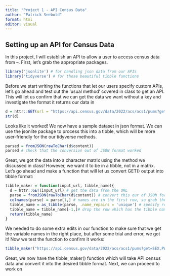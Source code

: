```yaml
---
title: "Project 1 - API Census Data"
author: "Patrick Seebold"
format: html
editor: visual
---
```


## Setting up an API for Census Data

In this project, I will establish an API to allow a user to access census data from –. First, let's grab the appropriate packages.

```r
library('jsonlite') # for handling json data from our APIs
library('tidyverse') # for those beautiful tibble functions
```

Before we start writing the functions that let our users specify custom APIs, let's go ahead and test out the 'usual method' covered in class to get an API. This will let us confirm that we can get the data we want without a key and investigate the format it returns our data in

```r
d = httr::GET(url = "https://api.census.gov/data/2022/acs/acs1/pums?get=SEX,PWGTP,MAR&SCHL=24")
str(d)
```

Looks like it worked! We now have a sample dataset in json format. We can use the jsonlite package to process this into a tibble, which will be more user-friendly for the our tidyverse methods.

```r
parsed = fromJSON(rawToChar(d$content))
parsed # check that the conversion out of JSON format worked
```

Great, we got the data into a character matrix using the method we discussed in class! However, we want it to be in a tibble, not in a matrix. Let's go ahead and make a function that will let us convert GET() output into tibble format:

```r
tibble_maker = function(input_url, tibble_name){
  d = httr::GET(input_url) # get the data from the URL
  parse = fromJSON(rawToChar(d$content)) # convert this our of JSON format
  colnames(parse) = parse[1,] # names are in the first row, so grab these
  tibble_name = as_tibble(parse, .name_repairs = 'unique') # specify rownames are in matrix
  tibble_name = tibble_name[-1,]# drop the row which has the tibble names in it
  return(tibble_name)
}

```

We needed to do some extra edits in our function to make sure that we get the variable names in the right place, but after some trial and error, we got it! Now we test the function to confirm it works:

```r
tibble_maker("https://api.census.gov/data/2022/acs/acs1/pums?get=SEX,PWGTP,MAR&SCHL=24", test_tibble)
```

Great, we now have the tibble_maker() function which will take API census data and convert it into the desired tibble format. Next, we can proceed to work on
